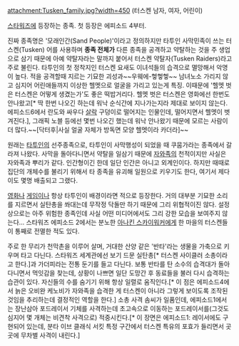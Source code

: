 attachment:Tusken_family.jpg?width=450
(터스켄 남자, 여자, 어린이)

[[스타워즈]]에 등장하는 종족. 첫 등장은 에피소드 4부터.

진짜 종족명은 '모래인간(Sand People)'이라고 정의하지만 타투인 사막민족이 쓰는 터스켄(Tusken) 어를 사용하며 '''종족 전체가''' 다른 종족을 공격하고 약탈하는 것을 주 생업으로 삼기 때문에 아예 약탈자라는 말까지 붙어서 터스켄 약탈자(Tusken Raiders)라고 주로 불린다. 타투인의 첫 정착지인 터스켄 요새도 이녀석들의 습격으로 멸망해서 악명이 높다. 적을 공격할때 지르는 기묘한 괴성과~~우웨에-헿헿헿~~ 남녀노소 가리지 않고 심지어 어린애들까지 이상한 헬멧으로 얼굴을 가리고 있는게 특징. 이때문에 '헬멧 벗은 터스켄은 어떻게 생겼는가'도 좋은 떡밥거리다. 헬멧 벗은 터스켄은 영화에선 한번도 안나왔고[* 딱 한번 나오긴 하는데 워낙 순식간에 지나가는지라 제대로 보이지 않는다. 에피소드6에서 란도와 싸우다 [[살락]] 구덩이로 떨어지는 인물인데, 떨어지면서 헬멧이 벗겨진다.], 그래픽 노블 등에선 몇번 나오긴 했는데 워낙 안나왔기 때문에 모르는 사람이 더 많다.~~[닥터후|사실 얼굴 자체가 방독면 모양 헬멧이라 카더라]~~

원래는 [[타투인]]의 선주종족으로, 타투인이 사막행성이 되었을 때 쿠뭄가라는 종족에서 갈라져 나왔다. 사막을 돌아다니면서 약탈을 일삼기 때문에 [[자와]]족의 천적이지만 사실은 자와족과 뿌리가 같다. 인간형이긴 한데 일단 인간은 아니고 외계인이다. 하지만 때때로 집단의 개체수를 불리기 위해서 타 종족을 유괴해 일원으로 키우기도 한다, 여기서 제다이도 몇명 배출되고 그랬다.

[[영화]]나 [[게임]]이나 항상 타투인이 배경이라면 적으로 등장한다. 거의 대부분 기묘한 소리를 지르면서 실탄총을 쏴대는데 무작정 닥돌만 하기 때문에 그리 위협적이진 않다. 설정상으로는 아주 위험한 종족인데 사실 어떤 미디어에서도 그리 강한 모습을 보여주지 않는다... 스타워즈 에피소드 2에서는 분노한 [[아나킨 스카이워커]]에게 한 마을의 터스켄들이 통째로 전멸한 적도 있다.

주로 한 무리가 천막촌을 이루어 살며, 거대한 산양 같은 '반타'라는 생물을 가축으로 키우며 타고 다닌다. 스타워즈 세계관에선 보기 드문 실탄총[* 터스켄 사이클러 소총이라고 한다.]과 가더피라는 전통 둔기를 들고 다닌다. 보통 반타를 탄 소수의 습격대가 돌아다니면서 먹잇감을 찾는데, 상황이 나쁘면 일단 도망간 후 동료들을 불러 다시 습격하는 습관이 있다. 자신들의 수를 숨기기 위해 항상 일렬로 움직인다.[* 이 점은 에피소드4에서 늙은 오비완 케노비가 자와족을 습격한 게 터스켄이 아니라 그렇게 보이도록 조작된 것임을 추리하는데 결정적인 역할을 한다.] 소총 사격 솜씨가 일품인데, 에피소드1에서는 장난삼아 포드레이서 기체를 사격하는데 초고속으로 이동하는 포드레이서를(그것도 심지어 몇 개체는 비견착 사격으로) 적중시킨다.[* 이 장면은 에피소드1: 레이서에도 구현되어 있는데, 분타 이브 클래식 서킷 특정 구간에서 터스켄 특유의 포효가 들리면서 곳곳에 무차별 사격이 내린다.]  

